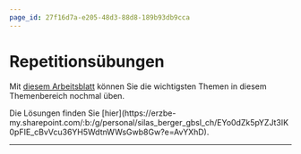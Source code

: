 ```yaml
---
page_id: 27f16d7a-e205-48d3-88d8-189b93db9cca
---
```


# Repetitionsübungen

Mit [diesem Arbeitsblatt](https://erzbe-my.sharepoint.com/:b:/g/personal/silas_berger_gbsl_ch/EZuHvHXma-VEoZ1q8y6NNYMBc98PtPQqZjuGk69Vl27f6w?e=Cc3q6w) können Sie die wichtigsten Themen in diesem Themenbereich nochmal üben.

<Solution id="5045e1ea-0ebe-485e-bab5-c616148c11b9" standalone>
    Die Lösungen finden Sie
    [hier](https://erzbe-my.sharepoint.com/:b:/g/personal/silas_berger_gbsl_ch/EYo0dZk5pYZJt3IK0pFIE_cBvVcu36YH5WdtnWWsGwb8Gw?e=AvYXhD).
</Solution>

---
